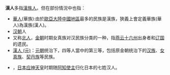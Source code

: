 '''漢人'''多指[[汉族|漢族人]]。但在部份情況中也指：
*[[華人|華人]](華族):由於[[歐亞大陸|歐亞大陸]][[中國|中國地區]]最多的民族是漢族，狹義上會定義華族(華人)為漢族(漢人)。
* [[汉朝|汉朝]]人
* 又称[[北人|北人]]，[[金朝|金朝]]时期女真族对汉民族分类的一种，指[[燕云十六州|燕云十六州]]出身者和[[辽国|辽国]]的遗民。
* [[漢人_(元)|漢人 (元)]]：[[元朝|元朝]]统治下，四等人當中的第三等，包括原金朝统治下的[[汉族|汉族]]、[[女真族|女真族]]、[[契丹族|契丹族]]等民族。
* {{link-ja|七姓漢人|七姓漢人}}，[[日本|日本]][[应神天皇|应神天皇]]时期随[[阿知使主|阿知使主]]归化日本的七姓汉人。


{{disambig|Cat=二字亞洲相關消歧義}}